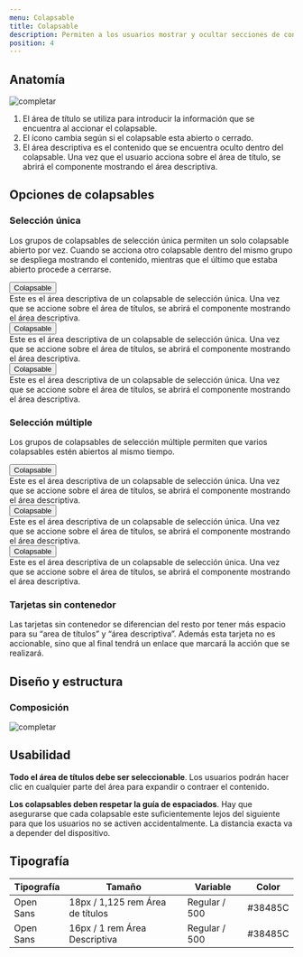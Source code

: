 ```yaml
---
menu: Colapsable
title: Colapsable
description: Permiten a los usuarios mostrar y ocultar secciones de contenido relacionado en una página.
position: 4
---
```


## Anatomía

![completar](/componentes/colapsable/anatomia.svg)

1. El área de título se utiliza para introducir la información que se encuentra al accionar el colapsable.
2. El ícono cambia según si el colapsable esta abierto o cerrado.
3. El área descriptiva es el contenido que se encuentra oculto dentro del colapsable. Una vez que el usuario acciona sobre el área de título, se abrirá el componente mostrando el área descriptiva.

## Opciones de colapsables

### Selección única

Los grupos de colapsables de selección única permiten un solo colapsable abierto por vez. Cuando se acciona otro colapsable dentro del mismo grupo se despliega mostrando el contenido, mientras que el último que estaba abierto procede a cerrarse.

<!-- codigo -->

<div id="accordion">
  <div className="accordion-wrapper">
    <div className="accordion" id="accordionExample">
      <div className="card">
        <button className="card-header collapsed card-link" data-toggle="collapse" data-target="#collapseOne">
          Colapsable
        </button>
        <div id="collapseOne" className="collapse" data-parent="#accordion">
          <div className="card-body">
            Este es el área descriptiva de un colapsable de selección única. Una vez que se accione sobre el área de
            títulos, se abrirá el componente mostrando el área descriptiva.
          </div>
        </div>
      </div>
      <div className="card">
        <button className="card-header collapsed card-link" data-toggle="collapse" data-target="#collapseTwo">
          Colapsable
        </button>
        <div id="collapseTwo" className="collapse" data-parent="#accordion">
          <div className="card-body">
            Este es el área descriptiva de un colapsable de selección única. Una vez que se accione sobre el área de
            títulos, se abrirá el componente mostrando el área descriptiva.
          </div>
        </div>
      </div>
      <div className="card">
        <button className="card-header collapsed card-link" data-toggle="collapse" data-target="#collapseThree">
          Colapsable
        </button>
        <div id="collapseThree" className="collapse" data-parent="#accordion">
          <div className="card-body">
            Este es el área descriptiva de un colapsable de selección única. Una vez que se accione sobre el área de
            títulos, se abrirá el componente mostrando el área descriptiva.
          </div>
        </div>
      </div>
    </div>
  </div>
</div>

### Selección múltiple

Los grupos de colapsables de selección múltiple permiten que varios colapsables estén abiertos al mismo tiempo.

<!-- codigo -->

<div className="accordion-wrapper">
  <div className="accordion" id="accordionExample">
    <div className="card">
      <button className="card-header collapsed card-link" data-toggle="collapse" data-target="#collapseFour">
        Colapsable
      </button>
      <div id="collapseFour" className="collapse" data-parent="#accordion">
        <div className="card-body">
          Este es el área descriptiva de un colapsable de selección única. Una vez que se accione sobre el área de
          títulos, se abrirá el componente mostrando el área descriptiva.
        </div>
      </div>
    </div>
    <div className="card">
      <button className="card-header collapsed card-link" data-toggle="collapse" data-target="#collapseFive">
        Colapsable
      </button>
      <div id="collapseFive" className="collapse" data-parent="#accordion">
        <div className="card-body">
          Este es el área descriptiva de un colapsable de selección única. Una vez que se accione sobre el área de
          títulos, se abrirá el componente mostrando el área descriptiva.
        </div>
      </div>
    </div>
    <div className="card">
      <button className="card-header collapsed card-link" data-toggle="collapse" data-target="#collapseSix">
        Colapsable
      </button>
      <div id="collapseSix" className="collapse" data-parent="#accordion">
        <div className="card-body">
          Este es el área descriptiva de un colapsable de selección única. Una vez que se accione sobre el área de
          títulos, se abrirá el componente mostrando el área descriptiva.
        </div>
      </div>
    </div>
  </div>
</div>

### Tarjetas sin contenedor

Las tarjetas sin contenedor se diferencian del resto por tener más espacio para su “area de títulos” y “área descriptiva”. Además esta tarjeta no es accionable, sino que al final tendrá un enlace que marcará la acción que se realizará.

## Diseño y estructura

### Composición

![completar](/componentes/colapsable/composicion.svg)

## Usabilidad

**Todo el área de títulos debe ser seleccionable**. Los usuarios podrán hacer clic en cualquier parte del área para expandir o contraer el contenido.

**Los colapsables deben respetar la guía de espaciados**. Hay que asegurarse que cada colapsable este suficientemente lejos del siguiente para que los usuarios no se activen accidentalmente. La distancia exacta va a depender del dispositivo.

## Tipografía

| Tipografía | Tamaño                           | Variable      | Color   |
| ---------- | -------------------------------- | ------------- | ------- |
| Open Sans  | 18px / 1,125 rem Área de títulos | Regular / 500 | #38485C |
| Open Sans  | 16px / 1 rem Área Descriptiva    | Regular / 500 | #38485C |
